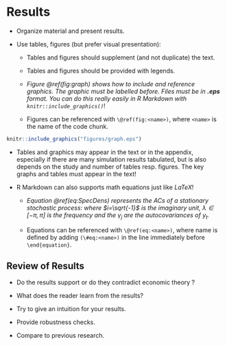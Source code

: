 # Results

* Organize material and present results.

* Use tables, figures (but prefer visual presentation):

  + Tables and figures should supplement (and not duplicate) the text.

  + Tables and figures should be provided with legends.

  + _Figure \@ref(fig:graph) shows how to include and reference graphics.
    The graphic must be labelled before. Files must be in __.eps__ format. You
    can do this really easily in R Markdown with `knitr::include_graphics()`_!

  + Figures can be referenced with `\@ref(fig:<name>)`, where `<name>` is the
    name of the code chunk.

```r
knitr::include_graphics("figures/graph.eps")
```
  + Tables and graphics may appear in the text or in the appendix, especially if
  there are many simulation results tabulated, but is also depends on the study
  and number of tables resp. figures. The key graphs and tables must appear in
  the text!

* R Markdown can also supports math equations just like _LaTeX_!

  + _Equation \@ref(eq:SpecDens) represents the ACs of a stationary
    stochastic process:_
    \begin{equation}
            f_y(\lambda) = (2\pi)^{-1} \sum_{j=-\infty}^{\infty}
                           \gamma_j e^{-i\lambda j}
                         =(2\pi)^{-1}\left(\gamma_0 + 2 \sum_{j=1}^{\infty}
        \gamma_j \cos(\lambda j)\right)
                                       (\#eq:SpecDens)
    \end{equation}
    _where $i=\sqrt{-1}$ is the imaginary unit, $\lambda \in [-\pi, \pi]$ is the
    frequency and the $\gamma_j$ are the autocovariances of $y_t$._

  + Equations can be referenced with `\@ref(eq:<name>)`, where name is defined
    by adding `(\#eq:<name>)` in the line immediately before `\end{equation}`.

## Review of Results

*  Do the results support or do they contradict economic theory ?

*  What does the reader learn from the results?

*  Try to give an intuition for your results.

*  Provide robustness checks.

*  Compare to previous research.
